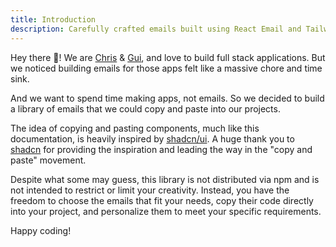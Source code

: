 ```yaml
---
title: Introduction
description: Carefully crafted emails built using React Email and Tailwind CSS.
---
```


Hey there 👋! We are [Chris](https://twitter.com/itschrisjayden) & [Gui](https://twitter.com/0xqruz), and love to build full stack applications. But we noticed building emails for those apps felt like a massive chore and time sink.

And we want to spend time making apps, not emails. So we decided to build a library of emails that we could copy and paste into our projects.

<Callout className="mt-6"> The idea of copying and pasting components, much like this documentation, is heavily inspired by [shadcn/ui]( https://ui.shadcn.com/). A huge thank you to [shadcn](https://twitter.com/shadcn) for providing the inspiration and leading the way in the "copy and paste" movement. </Callout>

Despite what some may guess, this library is not distributed via npm and is not intended to restrict or limit your creativity. Instead, you have the freedom to choose the emails that fit your needs, copy their code directly into your project, and personalize them to meet your specific requirements.

Happy coding!